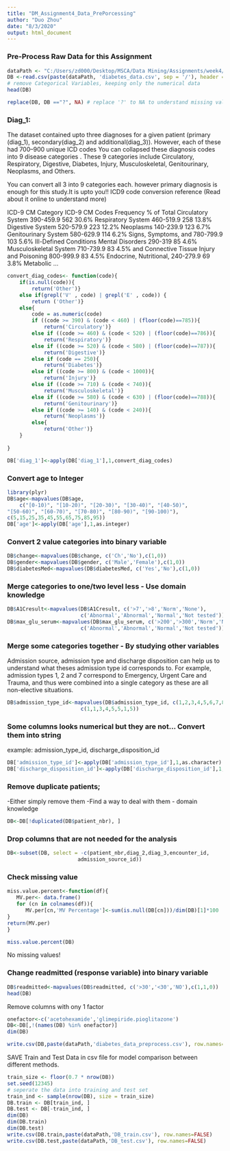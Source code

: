 ---
title: "DM_Assignment4_Data_PrePorcessing"
author: "Duo Zhou"
date: "8/3/2020"
output: html_document
---
### Pre-Process Raw Data for this Assignment

```{r}
dataPath <- "C:/Users/zd000/Desktop/MSCA/Data Mining/Assignments/week4/"
DB <-read.csv(paste(dataPath, 'diabetes_data.csv', sep = '/'), header = TRUE)
# remove Categorical Variables, keeping only the numerical data 
head(DB)
```

```{r, include=FALSE}
replace(DB, DB =="?", NA) # replace '?' to NA to understand missing value better
```

### Diag_1:
The dataset contained upto three diagnoses for a given patient (primary (diag_1), secondary(diag_2) and additional(diag_3)). However, each of these had 700–900 unique ICD codes
You can collapsed these diagnosis codes into 9 disease categories . These 9 categories include Circulatory, Respiratory, Digestive, Diabetes, Injury, Musculoskeletal, Genitourinary, Neoplasms, and Others.

You can convert all 3 into 9 categories each. however primary diagnosis is enough for this study.It is upto you!!
ICD9 code conversion reference (Read about it online to understand more)

ICD-9 CM Category ICD-9 CM Codes Frequency % of Total Circulatory System 390-459.9 562 30.6% Respiratory System 460-519.9 258 13.8% Digestive System 520-579.9 223 12.2% Neoplasms 140-239.9 123 6.7% Genitourinary System 580-629.9 114 6.2% Signs, Symptoms, and 780-799.9 103 5.6% Ill-Defined Conditions Mental Disorders 290-319 85 4.6% Musculoskeletal System 710-739.9 83 4.5% and Connective Tissue Injury and Poisoning 800-999.9 83 4.5% Endocrine, Nutritional, 240-279.9 69 3.8% Metabolic ...

```{r}
convert_diag_codes<- function(code){
    if(is.null(code)){
        return('Other')}
    else if(grepl('V' , code) | grepl('E' , code)) {
        return ('Other')}
    else{
        code = as.numeric(code)
        if ((code >= 390) & (code < 460) | (floor(code)==785)){
            return('Circulatory')}
        else if ((code >= 460) & (code < 520) | (floor(code)==786)){
            return('Respiratory')}
        else if ((code >= 520) & (code < 580) | (floor(code)==787)){
            return('Digestive')}
        else if (code == 250){
            return('Diabetes')}
        else if ((code >= 800) & (code < 1000)){
            return('Injury')}
        else if ((code >= 710) & (code < 740)){
            return('Musculoskeletal')}
        else if ((code >= 580) & (code < 630) | (floor(code)==788)){
            return('Genitourinary')}
        else if ((code >= 140) & (code < 240)){
            return('Neoplasms')}
        else{
            return('Other')}
    }
  
}

```

```{r}

DB['diag_1']<-apply(DB['diag_1'],1,convert_diag_codes)

```

### Convert age to Integer

```{r}
library(plyr)
DB$age<-mapvalues(DB$age, 
    c("[0-10)", "[10-20)", "[20-30)", "[30-40)", "[40-50)",
"[50-60)", "[60-70)", "[70-80)", "[80-90)", "[90-100)"), 
c(5,15,25,35,45,55,65,75,85,95))
DB['age']<-apply(DB['age'],1,as.integer)
```

### Convert 2 value categories into binary variable

```{r}
DB$change<-mapvalues(DB$change, c('Ch','No'),c(1,0))
DB$gender<-mapvalues(DB$gender, c('Male','Female'),c(1,0))
DB$diabetesMed<-mapvalues(DB$diabetesMed, c('Yes','No'),c(1,0))
```

### Merge categories to one/two level less - Use domain knowledge
```{r}
DB$A1Cresult<-mapvalues(DB$A1Cresult, c('>7','>8','Norm','None'),
                        c('Abnormal','Abnormal','Normal','Not tested'))
DB$max_glu_serum<-mapvalues(DB$max_glu_serum, c('>200','>300','Norm','None'),
                        c('Abnormal','Abnormal','Normal','Not tested'))
```

### Merge some categories together - By studying other variables

Admission source, admission type and discharge disposition can help us to understand what theses admission type id corresponds to. For example, admission types 1, 2 and 7 correspond to Emergency, Urgent Care and Trauma, and thus were combined into a single category as these are all non-elective situations.

```{r}
DB$admission_type_id<-mapvalues(DB$admission_type_id, c(1,2,3,4,5,6,7,8),
                        c(1,1,3,4,5,5,1,5))
```

### Some columns looks numerical but they are not... Convert them into string
example: admission_type_id, discharge_disposition_id

```{r}
DB['admission_type_id']<-apply(DB['admission_type_id'],1,as.character)
DB['discharge_disposition_id']<-apply(DB['discharge_disposition_id'],1,as.character)
```

### Remove duplicate patients; 
-Either simply remove them
-Find a way to deal with them - domain knowledge

```{r}
DB<-DB[!duplicated(DB$patient_nbr), ]

```

### Drop columns that are not needed for the analysis


```{r}
DB<-subset(DB, select = -c(patient_nbr,diag_2,diag_3,encounter_id,
                       admission_source_id))
```

### Check missing value

```{r}
miss.value.percent<-function(df){
   MV.per<- data.frame()
   for (cn in colnames(df)){
      MV.per[cn,'MV Percentage']<-sum(is.null(DB[cn]))/dim(DB)[1]*100
}
return(MV.per)
}

miss.value.percent(DB)
```

No missing values!

### Change readmitted (response variable) into binary variable
```{r}
DB$readmitted<-mapvalues(DB$readmitted, c('>30','<30','NO'),c(1,1,0))
head(DB)
```

Remove columns with ony 1 factor
```{r}
onefactor<-c('acetohexamide','glimepiride.pioglitazone')
DB<-DB[,!(names(DB) %in% onefactor)]
dim(DB)
```


```{r}
write.csv(DB,paste(dataPath,'diabetes_data_preprocess.csv'), row.names=FALSE)  

```

SAVE Train and Test Data in csv file for model comparison between different methods.

```{r}
train_size <- floor(0.7 * nrow(DB))
set.seed(12345)
# seperate the data into training and test set
train_ind <- sample(nrow(DB), size = train_size)
DB.train <- DB[train_ind, ]
DB.test <- DB[-train_ind, ]
dim(DB)
dim(DB.train)
dim(DB.test)
write.csv(DB.train,paste(dataPath,'DB_train.csv'), row.names=FALSE)
write.csv(DB.test,paste(dataPath,'DB_test.csv'), row.names=FALSE)
```


